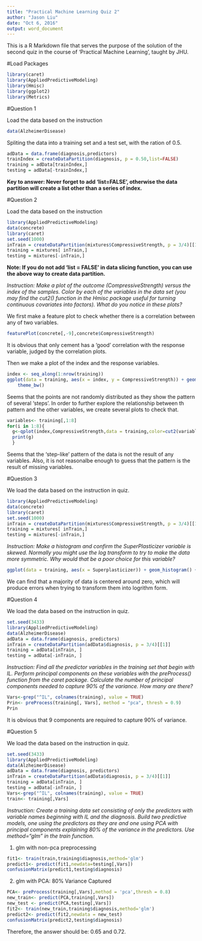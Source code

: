 ---
title: "Practical Machine Learning Quiz 2"
author: "Jason Liu"
date: "Oct 6, 2016"
output: word_document
---
This is a R Markdown file that serves the purpose of the solution of the second quiz in the course of 'Practical Machine Learning', taught by JHU.

#Load Packages

```{r,message=FALSE,warning=FALSE}
library(caret)
library(AppliedPredictiveModeling)
library(Hmisc)
library(ggplot2)
library(Metrics)
```

#Question 1

Load the data based on the instruction

```{r}
data(AlzheimerDisease)
```

Spliting the data into a training set and a test set, with the ration of 0.5.

```{r}
adData = data.frame(diagnosis,predictors)
trainIndex = createDataPartition(diagnosis, p = 0.50,list=FALSE)
training = adData[trainIndex,]
testing = adData[-trainIndex,]
```

**Key to answer: Never forget to add 'list=FALSE', otherwise the data partition will create a list other than a series of index.**

#Question 2

Load the data based on the instruction

```{r,warning=FALSE,message=FALSE}
library(AppliedPredictiveModeling)
data(concrete)
library(caret)
set.seed(1000)
inTrain = createDataPartition(mixtures$CompressiveStrength, p = 3/4)[[1]]
training = mixtures[ inTrain,]
testing = mixtures[-inTrain,]
```

**Note: If you do not add 'list = FALSE' in data slicing function, you can use the above way to create data partition. **

*Instruction: 
Make a plot of the outcome (CompressiveStrength) versus the index of the samples. Color by each of the variables in the data set (you may find the cut2() function in the Hmisc package useful for turning continuous covariates into factors). What do you notice in these plots?*

We first make a feature plot to check whether there is a correlation between any of two variables.

```{r}
featurePlot(concrete[,-9],concrete$CompressiveStrength)
```

It is obvious that only cement has a 'good' correlation with the response variable, judged by the correlation plots.

Then we make a plot of the index and the response variables.

```{r}
index <- seq_along(1:nrow(training))
ggplot(data = training, aes(x = index, y = CompressiveStrength)) + geom_point() + 
    theme_bw()
```

Seems that the points are not randomly distributed as they show the pattern of several 'steps'. In order to further explore the relationship between th pattern and the other variables, we create several plots to check that.

```{r}
variables<- training[,1:8]
for(i in 1:8){
  g<-qplot(index,CompressiveStrength,data = training,color=cut2(variables[,i],g = 8))+theme_bw()
  print(g)
  }

```

Seems that the 'step-like' pattern of the data is not the result of any variables. Also, it is not reasonalbe enough to guess that the pattern is the result of missing variables.

#Question 3

We load the data based on the instruction in quiz.

```{r}
library(AppliedPredictiveModeling)
data(concrete)
library(caret)
set.seed(1000)
inTrain = createDataPartition(mixtures$CompressiveStrength, p = 3/4)[[1]]
training = mixtures[ inTrain,]
testing = mixtures[-inTrain,]
```

*Instruction:
Make a histogram and confirm the SuperPlasticizer variable is skewed. Normally you might use the log transform to try to make the data more symmetric. Why would that be a poor choice for this variable?*

```{r,message=FALSE,warning=FALSE}
ggplot(data = training, aes(x = Superplasticizer)) + geom_histogram() + theme_bw()
```

We can find that a majority of data is centered around zero, which will produce errors when trying to transform them into logrithm form.

#Question 4

We load the data based on the instruction in quiz.

```{r,message=FALSE,warning=FALSE}
set.seed(3433)
library(AppliedPredictiveModeling)
data(AlzheimerDisease)
adData = data.frame(diagnosis, predictors)
inTrain = createDataPartition(adData$diagnosis, p = 3/4)[[1]]
training = adData[inTrain, ]
testing = adData[-inTrain, ]
```

*Instruction:
Find all the predictor variables in the training set that begin with IL. Perform principal components on these variables with the preProcess() function from the caret package. Calculate the number of principal components needed to capture 90% of the variance. How many are there?
*

```{r,message=FALSE,warning=FALSE}
Vars<-grep("^IL", colnames(training), value = TRUE)
Prin<- preProcess(training[, Vars], method = "pca", thresh = 0.9)
Prin
```

It is obvious that 9 components are required to capture 90% of variance.

#Question 5

We load the data based on the instruction in quiz.

```{r,message=FALSE,warning=FALSE}
set.seed(3433)
library(AppliedPredictiveModeling)
data(AlzheimerDisease)
adData = data.frame(diagnosis, predictors)
inTrain = createDataPartition(adData$diagnosis, p = 3/4)[[1]]
training = adData[inTrain, ]
testing = adData[-inTrain, ]
Vars<-grep("^IL", colnames(training), value = TRUE)
train<- training[,Vars]
```

*Instruction:
Create a training data set consisting of only the predictors with variable names beginning with IL and the diagnosis. Build two predictive models, one using the predictors as they are and one using PCA with principal components explaining 80% of the variance in the predictors. Use method="glm" in the train function.*

1. glm with non-pca preprocessing

```{r,message=FALSE,warning=FALSE}
fit1<- train(train,training$diagnosis,method='glm')
predict1<- predict(fit1,newdata=testing[,Vars])
confusionMatrix(predict1,testing$diagnosis)
```

2. glm with PCA: 80% Variance Captured

```{r,message=FALSE,warning=FALSE}
PCA<- preProcess(training[,Vars],method = 'pca',thresh = 0.8)
new_train<- predict(PCA,training[,Vars])
new_test <- predict(PCA,testing[,Vars])
fit2<- train(new_train,training$diagnosis,method='glm')
predict2<- predict(fit2,newdata = new_test)
confusionMatrix(predict2,testing$diagnosis)
```

Therefore, the answer should be: 0.65 and 0.72.